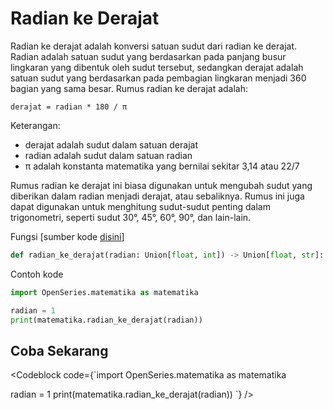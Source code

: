 
# Radian ke Derajat

Radian ke derajat adalah konversi satuan sudut dari radian ke derajat. Radian adalah satuan sudut yang berdasarkan pada panjang busur lingkaran yang dibentuk oleh sudut tersebut, sedangkan derajat adalah satuan sudut yang berdasarkan pada pembagian lingkaran menjadi 360 bagian yang sama besar. Rumus radian ke derajat adalah:

```
derajat = radian * 180 / π
```

Keterangan:

- derajat adalah sudut dalam satuan derajat
- radian adalah sudut dalam satuan radian
- π adalah konstanta matematika yang bernilai sekitar 3,14 atau 22/7

Rumus radian ke derajat ini biasa digunakan untuk mengubah sudut yang diberikan dalam radian menjadi derajat, atau sebaliknya. Rumus ini juga dapat digunakan untuk menghitung sudut-sudut penting dalam trigonometri, seperti sudut 30°, 45°, 60°, 90°, dan lain-lain.

Fungsi [sumber kode [disini](https://github.com/bellshade/OpenSeries/blob/11ea1de5b7cbb8fa09b8b8a1097e5913bb2bdd05/OpenSeries/matematika.py#L7C1-L7C71)]

```python
def radian_ke_derajat(radian: Union[float, int]) -> Union[float, str]:
```

Contoh kode

```python
import OpenSeries.matematika as matematika

radian = 1
print(matematika.radian_ke_derajat(radian))
```

## Coba Sekarang

<Codeblock code={`import OpenSeries.matematika as matematika

radian = 1
print(matematika.radian_ke_derajat(radian))
`} />
